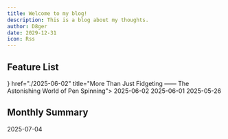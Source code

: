 ```yaml
---
title: Welcome to my blog!
description: This is a blog about my thoughts.
author: D8ger
date: 2029-12-31
icon: Rss
---
```


## Feature List

<Cards>
  <ZiaCard icon={<Zap />} href="./2025-06-02" title="More Than Just Fidgeting —— The Astonishing World of Pen Spinning">
    2025-06-02
  </ZiaCard>
  <ZiaCard href="./2025-06-01" title="The Enigma of the Disappearing Bicyclist">
    2025-06-01
  </ZiaCard>
  <ZiaCard href="./why-docs" title="Why DDaaS?">
    2025-05-26
  </ZiaCard>
</Cards>


## Monthly Summary

<Cards>
  <ZiaCard href="./ioc" title="Overview">
    2025-07-04
  </ZiaCard>
</Cards>

